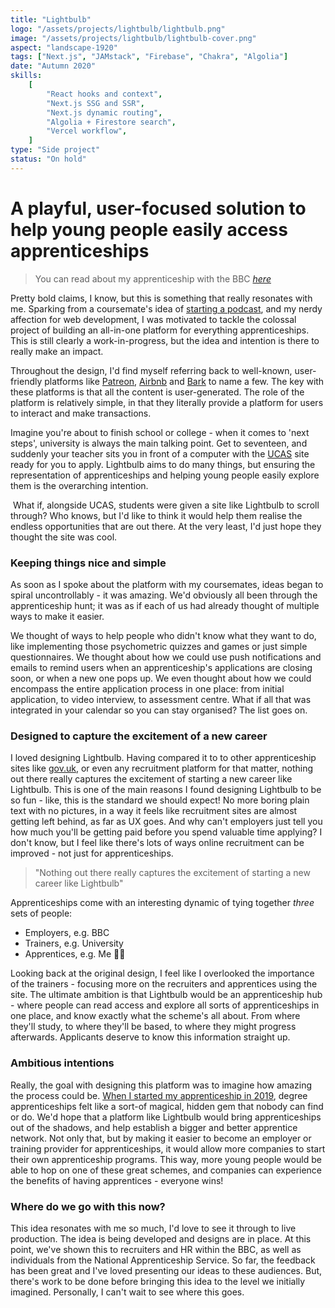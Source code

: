 ```yaml
---
title: "Lightbulb"
logo: "/assets/projects/lightbulb/lightbulb.png"
image: "/assets/projects/lightbulb/lightbulb-cover.png"
aspect: "landscape-1920"
tags: ["Next.js", "JAMstack", "Firebase", "Chakra", "Algolia"]
date: "Autumn 2020"
skills:
    [
        "React hooks and context",
        "Next.js SSG and SSR",
        "Next.js dynamic routing",
        "Algolia + Firestore search",
        "Vercel workflow",
    ]
type: "Side project"
status: "On hold"
---
```


# A playful, user-focused solution to help young people easily access apprenticeships

> You can read about my apprenticeship with the BBC _[here](/bbc)_

Pretty bold claims, I know, but this is something that really resonates with me. Sparking from a coursemate's idea of [starting a podcast](https://www.youtube.com/channel/UCeXJwS1pMeH9sI6Mi_Sc7tQ "Check out the Lightbulb YouTube channel"), and my nerdy affection for web development, I was motivated to tackle the colossal project of building an all-in-one platform for everything apprenticeships. This is still clearly a work-in-progress, but the idea and intention is there to really make an impact.

Throughout the design, I'd find myself referring back to well-known, user-friendly platforms like [Patreon](https://www.patreon.com/ "Go to Patreon"), [Airbnb](https://www.airbnb.co.uk "Go to Airbnb") and [Bark](https://www.bark.com "Go to Bark") to name a few. The key with these platforms is that all the content is user-generated. The role of the platform is relatively simple, in that they literally provide a platform for users to interact and make transactions.

<Picture
	pic="/assets/projects/lightbulb/home.png"
	caption="The homepage lets users jump straight in."
	alt="Lightbulb screenshot"
/>

Imagine you're about to finish school or college - when it comes to 'next steps', university is always the main talking point. Get to seventeen, and suddenly your teacher sits you in front of a computer with the [UCAS](https://www.ucas.com/ "Go to UCAS") site ready for you to apply. Lightbulb aims to do many things, but ensuring the representation of apprenticeships and helping young people easily explore them is the overarching intention.

&nbsp;<StandoutText>What if,</StandoutText> alongside UCAS, students were given a site like Lightbulb to scroll through? Who knows, but I'd like to think it would help them realise the endless opportunities that are out there. At the very least, I'd just hope they thought the site was cool.

### Keeping things nice and simple

As soon as I spoke about the platform with my coursemates, ideas began to spiral uncontrollably - <StandoutText>it was amazing.</StandoutText> We'd obviously all been through the apprenticeship hunt; it was as if each of us had already thought of multiple ways to make it easier.

We thought of ways to help people who didn't know what they want to do, like implementing those psychometric quizzes and games or just simple questionnaires. We thought about how we could use push notifications and emails to remind users when an apprenticeship's applications are closing soon, or when a new one pops up. We even thought about how we could encompass the entire application process in one place: from initial application, to video interview, to assessment centre. What if all that was integrated in your calendar so you can stay organised? The list goes on.

<Picture
	pic="/assets/projects/lightbulb/bro-eng.png"
	caption="Focused on making apprenticeships look exciting"
	alt="Lightbulb screenshot"
/>

### Designed to capture the excitement of a new career

I loved designing Lightbulb. Having compared it to to other apprenticeship sites like [gov.uk](https://www.gov.uk/apply-apprenticeship "Go to gov.uk"), or even any recruitment platform for that matter, nothing out there really captures the excitement of starting a new career like Lightbulb. This is one of the main reasons I found designing Lightbulb to be so fun - like, this is the standard we should expect! No more boring plain text with no pictures, in a way it feels like recruitment sites are almost getting left behind, as far as UX goes. And why can't employers just tell you how much you'll be getting paid before you spend valuable time applying? I don't know, but I feel like there's lots of ways online recruitment can be improved - not just for apprenticeships.

> "Nothing out there really captures the excitement of starting a new career like Lightbulb"

Apprenticeships come with an interesting dynamic of tying together _three_ sets of people:

-   Employers, e.g. BBC
-   Trainers, e.g. University
-   Apprentices, e.g. Me 👋🏼

Looking back at the original design, I feel like I overlooked the importance of the trainers - focusing more on the recruiters and apprentices using the site. The ultimate ambition is that Lightbulb would be an apprenticeship hub - where people can read access and explore all sorts of apprenticeships in one place, and know exactly what the scheme's all about. From where they'll study, to where they'll be based, to where they might progress afterwards. Applicants deserve to know this information straight up.

### Ambitious intentions

Really, the goal with designing this platform was to imagine how amazing the process could be. [When I started my apprenticeship in 2019](/bbc "Read about my apprenticeship"), degree apprenticeships felt like a sort-of magical, hidden gem that nobody can find or do. We'd hope that a platform like Lightbulb would bring apprenticeships out of the shadows, and help establish a bigger and better apprentice network. Not only that, but by making it easier to become an employer or training provider for apprenticeships, it would allow more companies to start their own apprenticeship programs. This way, more young people would be able to hop on one of these great schemes, and companies can experience the benefits of having apprentices - <StandoutText>everyone wins!</StandoutText>

<Picture
	pic="/assets/projects/lightbulb/search.png"
	caption="Simple search results, visually displayed on the map."
	alt="Lightbulb screenshot"
/>

### Where do we go with this now?

This idea resonates with me so much, I'd love to see it through to live production. The idea is being developed and designs are in place. At this point, we've shown this to recruiters and HR within the BBC, as well as individuals from the National Apprenticeship Service. So far, the feedback has been great and I've loved presenting our ideas to these audiences. But, there's work to be done before bringing this idea to the level we initially imagined. Personally, I can't wait to see where this goes.

